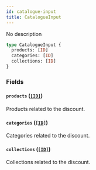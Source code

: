 ```yaml
---
id: catalogue-input
title: CatalogueInput
---
```


No description

```graphql
type CatalogueInput {
  products: [ID]
  categories: [ID]
  collections: [ID]
}
```

### Fields

#### `products` ([`[ID]`](/developer/api-reference/scalars/id))

Products related to the discount.

#### `categories` ([`[ID]`](/developer/api-reference/scalars/id))

Categories related to the discount.

#### `collections` ([`[ID]`](/developer/api-reference/scalars/id))

Collections related to the discount.

